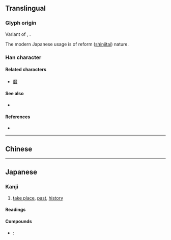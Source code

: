 {{also|歷|历}}
{{character info/new}}
==Translingual==
{{Han simplified forms|歷|歴|历}}

===Glyph origin===
Variant of {{l|mul|歷}}, {{Han simp|歷|f=秝|t=林|nocap=1}}.

The modern Japanese usage is of reform ([[shinjitai]]) nature.

===Han character===
{{Han char|rn=77|rad=止|as=10|sn=14|four=|canj=MDDM|ids=⿸𠩵止}}

====Related characters====
* [[暦]]

====See also====
* {{l|mul|麻}}

====References====
* {{Han ref|kx=0577.081|dkj=16334|hdz=21444.070|uh=6B74|ud=27508}}

----

==Chinese==
{{zh-see|歷|v}}

----

==Japanese==
{{ja-kanji forms|歴|歷}}

===Kanji===
{{ja-kanji|grade=4|rs=止10|kyu=歷}}

# [[take place]], [[past]], [[history]]

====Readings====
{{ja-readings
|goon=りゃく
|kanon=れき
|kun=へ-る
}}

====Compounds====
{{der-top}}
* {{ja-r|歴史|れきし}}: {{l|en|history}}
{{der-bottom}}